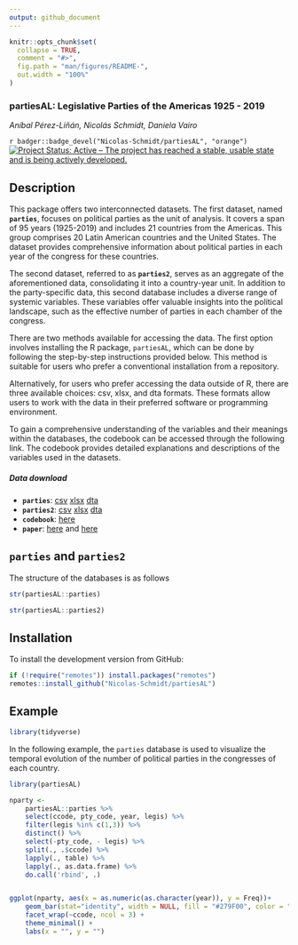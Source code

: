 ```yaml
---
output: github_document
---
```


<!-- README.md is generated from README.Rmd. Please edit that file -->

```r
knitr::opts_chunk$set(
  collapse = TRUE,
  comment = "#>",
  fig.path = "man/figures/README-",
  out.width = "100%"
)
```

### __partiesAL__:  Legislative Parties of the Americas 1925 - 2019


*Aníbal Pérez-Liñán, Nicolás Schmidt, Daniela Vairo*



<!-- badges: start -->
`r badger::badge_devel("Nicolas-Schmidt/partiesAL", "orange")`
[![Project Status: Active – The project has reached a stable, usable state and is being actively developed.](https://www.repostatus.org/badges/latest/active.svg)](https://www.repostatus.org/#active)

<!-- badges: end -->



## Description
This package offers two interconnected datasets. The first dataset, named __`parties`__, focuses on political parties as the unit of analysis. It covers a span of 95 years (1925-2019) and includes 21 countries from the Americas. This group comprises 20 Latin American countries and the United States. The dataset provides comprehensive information about political parties in each year of the congress for these countries.

The second dataset, referred to as __`parties2`__, serves as an aggregate of the aforementioned data, consolidating it into a country-year unit. In addition to the party-specific data, this second database includes a diverse range of systemic variables. These variables offer valuable insights into the political landscape, such as the effective number of parties in each chamber of the congress.

There are two methods available for accessing the data. The first option involves installing the R package, `partiesAL`, which can be done by following the step-by-step instructions provided below. This method is suitable for users who prefer a conventional installation from a repository.

Alternatively, for users who prefer accessing the data outside of R, there are three available choices: csv, xlsx, and dta formats. These formats allow users to work with the data in their preferred software or programming environment.

To gain a comprehensive understanding of the variables and their meanings within the databases, the codebook can be accessed through the following link. The codebook provides detailed explanations and descriptions of the variables used in the datasets.


##### Data download

* __`parties`__: [csv](https://github.com/Nicolas-Schmidt/partiesAL/tree/master/man/figures/parties/export/csv)  [xlsx](https://github.com/Nicolas-Schmidt/partiesAL/tree/master/man/figures/parties/export/xlsx)  [dta](https://github.com/Nicolas-Schmidt/partiesAL/tree/master/man/figures/parties/export/dta) 
* __`parties2`__: [csv](https://github.com/Nicolas-Schmidt/partiesAL/tree/master/man/figures/parties2/export/csv)  [xlsx](https://github.com/Nicolas-Schmidt/partiesAL/tree/master/man/figures/parties2/export/xlsx)  [dta](https://github.com/Nicolas-Schmidt/partiesAL/tree/master/man/figures/parties2/export/dta) 
* __`codebook`__: [here](http://www.politicaygobierno.cide.edu/index.php/pyg/article/view/1666/1101)
* __`paper`__: [here](http://www.politicaygobierno.cide.edu/index.php/pyg/article/view/1666/1101) and [here](https://www.tandfonline.com/doi/abs/10.1080/13510347.2019.1566321)


## `parties` and `parties2`

The structure of the databases is as follows

```r
str(partiesAL::parties)
```


```r
str(partiesAL::parties2)
```




## Installation

To install the development version from GitHub:

``` r
if (!require("remotes")) install.packages("remotes")
remotes::install_github("Nicolas-Schmidt/partiesAL")
```


## Example
```r
library(tidyverse)

```

In the following example, the `parties` database is used to visualize the temporal evolution of the number of political parties in the congresses of each country.



```r
library(partiesAL)

nparty <- 
    partiesAL::parties %>% 
    select(ccode, pty_code, year, legis) %>% 
    filter(legis %in% c(1,3)) %>% 
    distinct() %>%
    select(-pty_code, - legis) %>% 
    split(., .$ccode) %>% 
    lapply(., table) %>% 
    lapply(., as.data.frame) %>% 
    do.call('rbind', .) 


ggplot(nparty, aes(x = as.numeric(as.character(year)), y = Freq))+
    geom_bar(stat="identity", width = NULL, fill = "#279F00", color = "black") + 
    facet_wrap(~ccode, ncol = 3) + 
    theme_minimal() +
    labs(x = "", y = "")


```
